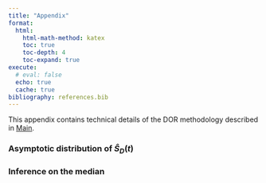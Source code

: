 ```yaml
---
title: "Appendix"
format: 
  html:
    html-math-method: katex
    toc: true
    toc-depth: 4
    toc-expand: true
execute: 
  # eval: false
  echo: true
  cache: true
bibliography: references.bib
---
```


This appendix contains technical details of the DOR methodology described in [Main](index.qmd).

### Asymptotic distribution of $\hat S_D(t)$


### Inference on the median


